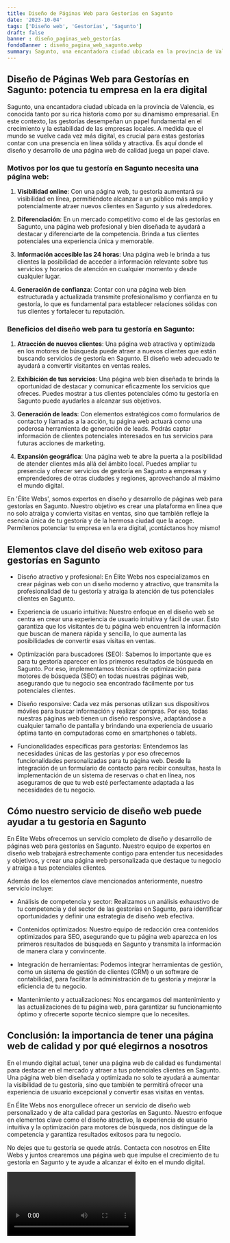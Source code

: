 ```yaml
---
title: Diseño de Páginas Web para Gestorías en Sagunto
date: '2023-10-04'
tags: ['Diseño web', 'Gestorías', 'Sagunto']
draft: false
banner : diseño_paginas_web_gestorías
fondoBanner : diseño_pagina_web_sagunto.webp
summary: Sagunto, una encantadora ciudad ubicada en la provincia de Valencia, es conocida tanto por su rica historia como por su dinamismo empresarial. En este contexto, las gestorías desempeñan un papel fundamental en el crecimiento y la estabilidad de las empresas locales. A medida que el mundo se vuelve cada vez más digital, es crucial para estas gestorías contar con una presencia en línea sólida y atractiva. Es aquí donde el diseño y desarrollo de una página web de calidad juega un papel clave.
---
```


## Diseño de Páginas Web para Gestorías en Sagunto: potencia tu empresa en la era digital

Sagunto, una encantadora ciudad ubicada en la provincia de Valencia, es conocida tanto por su rica historia como por su dinamismo empresarial. En este contexto, las gestorías desempeñan un papel fundamental en el crecimiento y la estabilidad de las empresas locales. A medida que el mundo se vuelve cada vez más digital, es crucial para estas gestorías contar con una presencia en línea sólida y atractiva. Es aquí donde el diseño y desarrollo de una página web de calidad juega un papel clave.

### Motivos por los que tu gestoría en Sagunto necesita una página web:

1. **Visibilidad online**: Con una página web, tu gestoría aumentará su visibilidad en línea, permitiéndote alcanzar a un público más amplio y potencialmente atraer nuevos clientes en Sagunto y sus alrededores.

2. **Diferenciación**: En un mercado competitivo como el de las gestorías en Sagunto, una página web profesional y bien diseñada te ayudará a destacar y diferenciarte de la competencia. Brinda a tus clientes potenciales una experiencia única y memorable.

3. **Información accesible las 24 horas**: Una página web le brinda a tus clientes la posibilidad de acceder a información relevante sobre tus servicios y horarios de atención en cualquier momento y desde cualquier lugar.

4. **Generación de confianza**: Contar con una página web bien estructurada y actualizada transmite profesionalismo y confianza en tu gestoría, lo que es fundamental para establecer relaciones sólidas con tus clientes y fortalecer tu reputación.

### Beneficios del diseño web para tu gestoría en Sagunto:

1. **Atracción de nuevos clientes**: Una página web atractiva y optimizada en los motores de búsqueda puede atraer a nuevos clientes que están buscando servicios de gestoría en Sagunto. El diseño web adecuado te ayudará a convertir visitantes en ventas reales.

2. **Exhibición de tus servicios**: Una página web bien diseñada te brinda la oportunidad de destacar y comunicar eficazmente los servicios que ofreces. Puedes mostrar a tus clientes potenciales cómo tu gestoría en Sagunto puede ayudarles a alcanzar sus objetivos.

3. **Generación de leads**: Con elementos estratégicos como formularios de contacto y llamadas a la acción, tu página web actuará como una poderosa herramienta de generación de leads. Podrás captar información de clientes potenciales interesados ​​en tus servicios para futuras acciones de marketing.

4. **Expansión geográfica**: Una página web te abre la puerta a la posibilidad de atender clientes más allá del ámbito local. Puedes ampliar tu presencia y ofrecer servicios de gestoría en Sagunto a empresas y emprendedores de otras ciudades y regiones, aprovechando al máximo el mundo digital.

En 'Élite Webs', somos expertos en diseño y desarrollo de páginas web para gestorías en Sagunto. Nuestro objetivo es crear una plataforma en línea que no solo atraiga y convierta visitas en ventas, sino que también refleje la esencia única de tu gestoría y de la hermosa ciudad que la acoge. Permítenos potenciar tu empresa en la era digital, ¡contáctanos hoy mismo!

<GifSeo />

<Cta />

## Elementos clave del diseño web exitoso para gestorías en Sagunto

- Diseño atractivo y profesional: En Élite Webs nos especializamos en crear páginas web con un diseño moderno y atractivo, que transmita la profesionalidad de tu gestoría y atraiga la atención de tus potenciales clientes en Sagunto.

- Experiencia de usuario intuitiva: Nuestro enfoque en el diseño web se centra en crear una experiencia de usuario intuitiva y fácil de usar. Esto garantiza que los visitantes de tu página web encuentren la información que buscan de manera rápida y sencilla, lo que aumenta las posibilidades de convertir esas visitas en ventas.

- Optimización para buscadores (SEO): Sabemos lo importante que es para tu gestoría aparecer en los primeros resultados de búsqueda en Sagunto. Por eso, implementamos técnicas de optimización para motores de búsqueda (SEO) en todas nuestras páginas web, asegurando que tu negocio sea encontrado fácilmente por tus potenciales clientes.

- Diseño responsive: Cada vez más personas utilizan sus dispositivos móviles para buscar información y realizar compras. Por eso, todas nuestras páginas web tienen un diseño responsive, adaptándose a cualquier tamaño de pantalla y brindando una experiencia de usuario óptima tanto en computadoras como en smartphones o tablets.

- Funcionalidades específicas para gestorías: Entendemos las necesidades únicas de las gestorías y por eso ofrecemos funcionalidades personalizadas para tu página web. Desde la integración de un formulario de contacto para recibir consultas, hasta la implementación de un sistema de reservas o chat en línea, nos aseguramos de que tu web esté perfectamente adaptada a las necesidades de tu negocio.

## Cómo nuestro servicio de diseño web puede ayudar a tu gestoría en Sagunto

En Élite Webs ofrecemos un servicio completo de diseño y desarrollo de páginas web para gestorías en Sagunto. Nuestro equipo de expertos en diseño web trabajará estrechamente contigo para entender tus necesidades y objetivos, y crear una página web personalizada que destaque tu negocio y atraiga a tus potenciales clientes.

Además de los elementos clave mencionados anteriormente, nuestro servicio incluye:

- Análisis de competencia y sector: Realizamos un análisis exhaustivo de tu competencia y del sector de las gestorías en Sagunto, para identificar oportunidades y definir una estrategia de diseño web efectiva.

- Contenidos optimizados: Nuestro equipo de redacción crea contenidos optimizados para SEO, asegurando que tu página web aparezca en los primeros resultados de búsqueda en Sagunto y transmita la información de manera clara y convincente.

- Integración de herramientas: Podemos integrar herramientas de gestión, como un sistema de gestión de clientes (CRM) o un software de contabilidad, para facilitar la administración de tu gestoría y mejorar la eficiencia de tu negocio.

- Mantenimiento y actualizaciones: Nos encargamos del mantenimiento y las actualizaciones de tu página web, para garantizar su funcionamiento óptimo y ofrecerte soporte técnico siempre que lo necesites.

## Conclusión: la importancia de tener una página web de calidad y por qué elegirnos a nosotros

En el mundo digital actual, tener una página web de calidad es fundamental para destacar en el mercado y atraer a tus potenciales clientes en Sagunto. Una página web bien diseñada y optimizada no solo te ayudará a aumentar la visibilidad de tu gestoría, sino que también te permitirá ofrecer una experiencia de usuario excepcional y convertir esas visitas en ventas.

En Élite Webs nos enorgullece ofrecer un servicio de diseño web personalizado y de alta calidad para gestorías en Sagunto. Nuestro enfoque en elementos clave como el diseño atractivo, la experiencia de usuario intuitiva y la optimización para motores de búsqueda, nos distingue de la competencia y garantiza resultados exitosos para tu negocio.

No dejes que tu gestoría se quede atrás. Contacta con nosotros en Élite Webs y juntos crearemos una página web que impulse el crecimiento de tu gestoría en Sagunto y te ayude a alcanzar el éxito en el mundo digital.

<Video />

<CtaBot job='Gestorías' city='Sagunto'/>

<Gmaps query='Sagunto+españa+maps' />